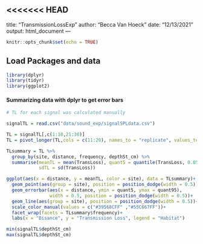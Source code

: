 <<<<<<< HEAD
---
title: "TransmissionLossExp"
author: "Becca Van Hoeck"
date: "12/13/2021"
output: html_document
---

```r
knitr::opts_chunk$set(echo = TRUE)
```

## Load Packages and data

```r

library(dplyr)
library(tidyr)
library(ggplot2)

```

#### Summarizing data with dplyr to get error bars

```r

# TL for each signal was calculated manually

signalTL = read.csv("data/sound_exp/signalSPLdata.csv")

TL = signalTL[,c(1:10,21:30)]
TL = pivot_longer(TL,cols = c(11:20), names_to = "replicate", values_to = "TransLoss")

TLsummary = TL %>%
  group_by(site, distance, frequency, depthSt_cm) %>%
  summarise(meanTL = mean(TransLoss), quant5 = quantile(TransLoss, 0.05), quant95 = quantile(TransLoss, 0.95), 
            sdTL = sd(TransLoss))

ggplot(aes(x = distance, y = meanTL, color = site), data = TLsummary)+ theme_bw()+ 
  geom_point(aes(group = site), position = position_dodge(width = 0.5))+
  geom_errorbar(aes(x = distance, ymin = quant5, ymax = quant95), 
                width = 0.5, position = position_dodge(width = 0.5))+
  geom_line(aes(group = site), position = position_dodge(width = 0.5))+
  scale_color_manual(values = c("#39568CFF" ,"#55C667FF"))+
  facet_wrap(facets = TLsummary$frequency)+
  labs(x = "Disance", y = "Transmission Loss", legend = "Habitat")

min(signalTL$depthSt_cm)
max(signalTL$depthSt_cm)




```



